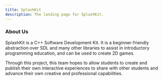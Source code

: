 ```yaml
---
title: SplashKit
description: The landing page for SplashKit.
---
```



<Card
    title="Welcome to SplashKit"
    icon="bars"
/>

<CardGrid>
    <LinkCard 
        title="GitHub"
        href="https://github.com/thoth-tech/splashkit-core"
    />
    <LinkCard 
        title="Documentation" 
        href="https://github.com/thoth-tech/documentation/tree/main/docs/Splashkit"
    />
</CardGrid>

### About Us

SplashKit is a C++ Software Development Kit. It is a beginner-friendly abstraction over SDL and many other libraries to assist in introductory programming education, and can be used to create 2D games.

Through this project, this team hopes to allow students to create and publish their own interactive experiences to share with other students and advance their own creative and professional capabilities.
